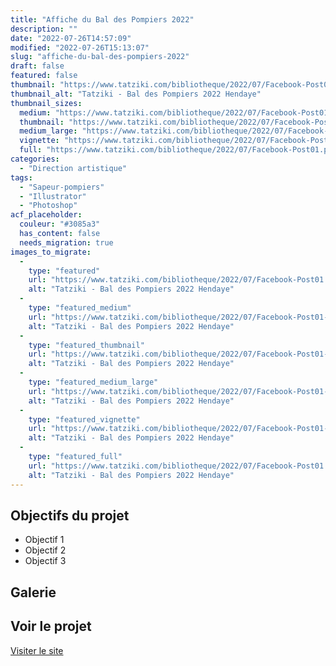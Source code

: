 ```yaml
---
title: "Affiche du Bal des Pompiers 2022"
description: ""
date: "2022-07-26T14:57:09"
modified: "2022-07-26T15:13:07"
slug: "affiche-du-bal-des-pompiers-2022"
draft: false
featured: false
thumbnail: "https://www.tatziki.com/bibliotheque/2022/07/Facebook-Post01.png"
thumbnail_alt: "Tatziki - Bal des Pompiers 2022 Hendaye"
thumbnail_sizes:
  medium: "https://www.tatziki.com/bibliotheque/2022/07/Facebook-Post01-300x251.png"
  thumbnail: "https://www.tatziki.com/bibliotheque/2022/07/Facebook-Post01-150x150.png"
  medium_large: "https://www.tatziki.com/bibliotheque/2022/07/Facebook-Post01-768x643.png"
  vignette: "https://www.tatziki.com/bibliotheque/2022/07/Facebook-Post01-380x318.png"
  full: "https://www.tatziki.com/bibliotheque/2022/07/Facebook-Post01.png"
categories:
  - "Direction artistique"
tags:
  - "Sapeur-pompiers"
  - "Illustrator"
  - "Photoshop"
acf_placeholder:
  couleur: "#3085a3"
  has_content: false
  needs_migration: true
images_to_migrate:
  -
    type: "featured"
    url: "https://www.tatziki.com/bibliotheque/2022/07/Facebook-Post01.png"
    alt: "Tatziki - Bal des Pompiers 2022 Hendaye"
  -
    type: "featured_medium"
    url: "https://www.tatziki.com/bibliotheque/2022/07/Facebook-Post01-300x251.png"
    alt: "Tatziki - Bal des Pompiers 2022 Hendaye"
  -
    type: "featured_thumbnail"
    url: "https://www.tatziki.com/bibliotheque/2022/07/Facebook-Post01-150x150.png"
    alt: "Tatziki - Bal des Pompiers 2022 Hendaye"
  -
    type: "featured_medium_large"
    url: "https://www.tatziki.com/bibliotheque/2022/07/Facebook-Post01-768x643.png"
    alt: "Tatziki - Bal des Pompiers 2022 Hendaye"
  -
    type: "featured_vignette"
    url: "https://www.tatziki.com/bibliotheque/2022/07/Facebook-Post01-380x318.png"
    alt: "Tatziki - Bal des Pompiers 2022 Hendaye"
  -
    type: "featured_full"
    url: "https://www.tatziki.com/bibliotheque/2022/07/Facebook-Post01.png"
    alt: "Tatziki - Bal des Pompiers 2022 Hendaye"
---
```


## Objectifs du projet

<!-- TODO: Ajouter les objectifs depuis ACF -->
- Objectif 1
- Objectif 2
- Objectif 3

## Galerie

<!-- TODO: Ajouter les images du projet -->

## Voir le projet

[Visiter le site](https://www.tatziki.com/affiche-du-bal-des-pompiers-2022/)
